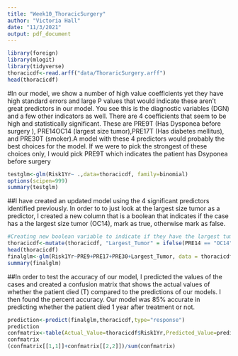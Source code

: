 ```yaml
---
title: "Week10_ThoracicSurgery"
author: "Victoria Hall"
date: "11/3/2021"
output: pdf_document
---
```


``` r
library(foreign)
library(mlogit)
library(tidyverse)
thoracicdf<-read.arff("data/ThoraricSurgery.arff")
head(thoracicdf)
```

#In our model, we show a number of high value coefficients yet they have high standard errors and large P values that would indicate these aren't great predictors in our model. You see this is the diagnostic variables (DGN) and a few other indicators as well. There are 4 coefficients that seem to be high and statistically significant. These are PRE9T (Has Dysponea before surgery ), PRE14OC14 (largest size tumor),PRE17T (Has diabetes mellitus), and PRE30T (smoker).A model with these 4 predictors would probably the best choices for the model. If we were to pick the strongest of these choices only, I would pick PRE9T which indicates the patient has Dsyponea before surgery
```r
testglm<-glm(Risk1Yr~ .,data=thoracicdf, family=binomial)
options(scipen=999)
summary(testglm)
```

##I have created an updated model using the 4 significant predictors identified previously. In order to to just look at the largest size tumor as a predictor, I created a new column that is a boolean that indicates if the case has a the largest size tumor (OC14), mark as true, otherwise mark as false. 
```r
#Creating new boolean variable to indicate if they have the largest tumor
thoracicdf<-mutate(thoracicdf, "Largest_Tumor" = ifelse(PRE14 == "OC14", TRUE, FALSE))
head(thoracicdf)
finalglm<-glm(Risk1Yr~PRE9+PRE17+PRE30+Largest_Tumor, data = thoracicdf, family = binomial)
summary(finalglm)
```


##In order to test the accuracy of our model, I predicted the values of the cases and created a confusion matrix that shows the actual values of whether the patient died (T) compared to the predictions of our models. I then found the percent accuracy. Our model was 85% accurate in predicting whether the patient died 1 year after treatment or not. 
```r
prediction<-predict(finalglm,thoracicdf,type="response")
prediction
confmatrix<-table(Actual_Value=thoracicdf$Risk1Yr,Predicted_Value=prediction>0.5)
confmatrix
(confmatrix[[1,1]]+confmatrix[[2,2]])/sum(confmatrix)
```